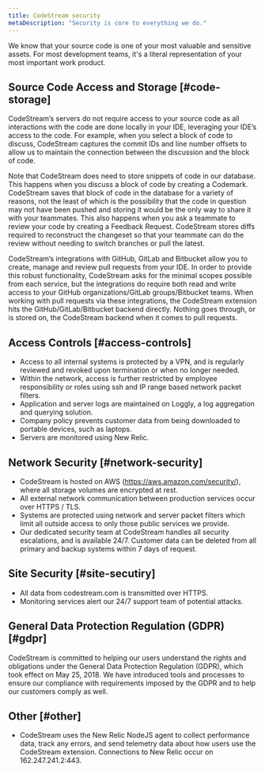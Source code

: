```yaml
---
title: CodeStream security
metaDescription: "Security is core to everything we do."
---
```


We know that your source code is one of your most valuable and sensitive assets. For most development teams, it's a literal representation of your most important work product.

## Source Code Access and Storage [#code-storage]

CodeStream’s servers do not require access to your source code as all interactions with the code are done locally in your IDE, leveraging your IDE’s access to the code. For example, when you select a block of code to discuss, CodeStream captures the commit IDs and line number offsets to allow us to maintain the connection between the discussion and the block of code.

Note that CodeStream does need to store snippets of code in our database. This happens when you discuss a block of code by creating a Codemark. CodeStream saves that block of code in the database for a variety of reasons, not the least of which is the possibility that the code in question may not have been pushed and storing it would be the only way to share it with your teammates. This also happens when you ask a teammate to review your code by creating a Feedback Request. CodeStream stores diffs required to reconstruct the changeset so that your teammate can do the review without needing to switch branches or pull the latest.

CodeStream’s integrations with GitHub, GitLab and Bitbucket allow you to create, manage and review pull requests from your IDE. In order to provide this robust functionality, CodeStream asks for the minimal scopes possible from each service, but the integrations do require both read and write access to your GitHub organizations/GitLab groups/Bitbucket teams. When working with pull requests via these integrations, the CodeStream extension hits the GitHub/GitLab/Bitbucket backend directly. Nothing goes through, or is stored on, the CodeStream backend when it comes to pull requests.

## Access Controls [#access-controls]

* Access to all internal systems is protected by a VPN, and is regularly reviewed and revoked upon termination or when no longer needed.
* Within the network, access is further restricted by employee responsibility or roles using ssh and IP range based network packet filters.
* Application and server logs are maintained on Loggly, a log aggregation and querying solution.
* Company policy prevents customer data from being downloaded to portable devices, such as laptops.
* Servers are monitored using New Relic.

## Network Security [#network-security]

* CodeStream is hosted on AWS (https://aws.amazon.com/security/), where all storage volumes are encrypted at rest.
* All external network communication between production services occur over HTTPS / TLS.
* Systems are protected using network and server packet filters which limit all outside access to only those public services we provide.
* Our dedicated security team at CodeStream handles all security escalations, and is available 24/7.
Customer data can be deleted from all primary and backup systems within 7 days of request.

## Site Security [#site-secutiry]

* All data from codestream.com is transmitted over HTTPS.
* Monitoring services alert our 24/7 support team of potential attacks.

## General Data Protection Regulation (GDPR) [#gdpr]

CodeStream is committed to helping our users understand the rights and obligations under the General Data Protection Regulation (GDPR), which took effect on May 25, 2018. We have introduced tools and processes to ensure our compliance with requirements imposed by the GDPR and to help our customers comply as well. 

## Other [#other]

- CodeStream uses the New Relic NodeJS agent to collect performance data, track any errors, and send telemetry data about how users use the CodeStream extension. Connections to New Relic occur on 162.247.241.2:443.
